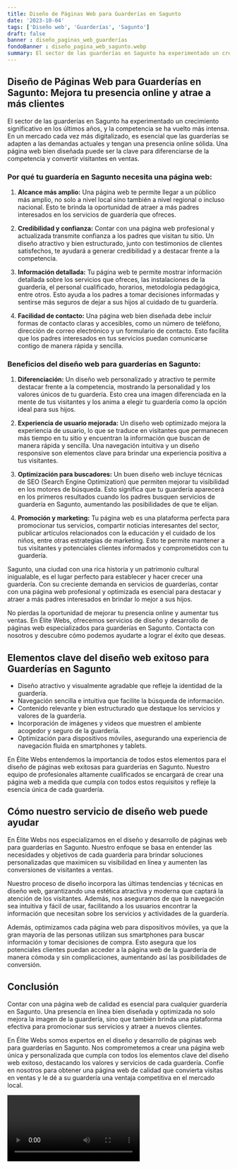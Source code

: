 ```yaml
---
title: Diseño de Páginas Web para Guarderías en Sagunto
date: '2023-10-04'
tags: ['Diseño web', 'Guarderías', 'Sagunto']
draft: false
banner : diseño_paginas_web_guarderías
fondoBanner : diseño_pagina_web_sagunto.webp
summary: El sector de las guarderías en Sagunto ha experimentado un crecimiento significativo en los últimos años, y la competencia se ha vuelto más intensa. En un mercado cada vez más digitalizado, es esencial que las guarderías se adapten a las demandas actuales y tengan una presencia online sólida. Una página web bien diseñada puede ser la clave para diferenciarse de la competencia y convertir visitantes en ventas.
---
```


## Diseño de Páginas Web para Guarderías en Sagunto: Mejora tu presencia online y atrae a más clientes

El sector de las guarderías en Sagunto ha experimentado un crecimiento significativo en los últimos años, y la competencia se ha vuelto más intensa. En un mercado cada vez más digitalizado, es esencial que las guarderías se adapten a las demandas actuales y tengan una presencia online sólida. Una página web bien diseñada puede ser la clave para diferenciarse de la competencia y convertir visitantes en ventas.

### Por qué tu guardería en Sagunto necesita una página web:

1. **Alcance más amplio:** Una página web te permite llegar a un público más amplio, no solo a nivel local sino también a nivel regional o incluso nacional. Esto te brinda la oportunidad de atraer a más padres interesados en los servicios de guardería que ofreces.

2. **Credibilidad y confianza:** Contar con una página web profesional y actualizada transmite confianza a los padres que visitan tu sitio. Un diseño atractivo y bien estructurado, junto con testimonios de clientes satisfechos, te ayudará a generar credibilidad y a destacar frente a la competencia.

3. **Información detallada:** Tu página web te permite mostrar información detallada sobre los servicios que ofreces, las instalaciones de la guardería, el personal cualificado, horarios, metodología pedagógica, entre otros. Esto ayuda a los padres a tomar decisiones informadas y sentirse más seguros de dejar a sus hijos al cuidado de tu guardería.

4. **Facilidad de contacto:** Una página web bien diseñada debe incluir formas de contacto claras y accesibles, como un número de teléfono, dirección de correo electrónico y un formulario de contacto. Esto facilita que los padres interesados en tus servicios puedan comunicarse contigo de manera rápida y sencilla.

### Beneficios del diseño web para guarderías en Sagunto:

1. **Diferenciación:** Un diseño web personalizado y atractivo te permite destacar frente a la competencia, mostrando la personalidad y los valores únicos de tu guardería. Esto crea una imagen diferenciada en la mente de tus visitantes y los anima a elegir tu guardería como la opción ideal para sus hijos.

2. **Experiencia de usuario mejorada:** Un diseño web optimizado mejora la experiencia de usuario, lo que se traduce en visitantes que permanecen más tiempo en tu sitio y encuentran la información que buscan de manera rápida y sencilla. Una navegación intuitiva y un diseño responsive son elementos clave para brindar una experiencia positiva a tus visitantes.

3. **Optimización para buscadores:** Un buen diseño web incluye técnicas de SEO (Search Engine Optimization) que permiten mejorar tu visibilidad en los motores de búsqueda. Esto significa que tu guardería aparecerá en los primeros resultados cuando los padres busquen servicios de guardería en Sagunto, aumentando las posibilidades de que te elijan.

4. **Promoción y marketing:** Tu página web es una plataforma perfecta para promocionar tus servicios, compartir noticias interesantes del sector, publicar artículos relacionados con la educación y el cuidado de los niños, entre otras estrategias de marketing. Esto te permite mantener a tus visitantes y potenciales clientes informados y comprometidos con tu guardería.

Sagunto, una ciudad con una rica historia y un patrimonio cultural inigualable, es el lugar perfecto para establecer y hacer crecer una guardería. Con su creciente demanda en servicios de guarderías, contar con una página web profesional y optimizada es esencial para destacar y atraer a más padres interesados en brindar lo mejor a sus hijos.

No pierdas la oportunidad de mejorar tu presencia online y aumentar tus ventas. En Élite Webs, ofrecemos servicios de diseño y desarrollo de páginas web especializados para guarderías en Sagunto. Contacta con nosotros y descubre cómo podemos ayudarte a lograr el éxito que deseas.

<GifSeo />

<Cta />

## Elementos clave del diseño web exitoso para Guarderías en Sagunto

- Diseño atractivo y visualmente agradable que refleje la identidad de la guardería.
- Navegación sencilla e intuitiva que facilite la búsqueda de información.
- Contenido relevante y bien estructurado que destaque los servicios y valores de la guardería.
- Incorporación de imágenes y videos que muestren el ambiente acogedor y seguro de la guardería.
- Optimización para dispositivos móviles, asegurando una experiencia de navegación fluida en smartphones y tablets.

En Élite Webs entendemos la importancia de todos estos elementos para el diseño de páginas web exitosas para guarderías en Sagunto. Nuestro equipo de profesionales altamente cualificados se encargará de crear una página web a medida que cumpla con todos estos requisitos y refleje la esencia única de cada guardería.

## Cómo nuestro servicio de diseño web puede ayudar

En Élite Webs nos especializamos en el diseño y desarrollo de páginas web para guarderías en Sagunto. Nuestro enfoque se basa en entender las necesidades y objetivos de cada guardería para brindar soluciones personalizadas que maximicen su visibilidad en línea y aumenten las conversiones de visitantes a ventas.

Nuestro proceso de diseño incorpora las últimas tendencias y técnicas en diseño web, garantizando una estética atractiva y moderna que captará la atención de los visitantes. Además, nos aseguramos de que la navegación sea intuitiva y fácil de usar, facilitando a los usuarios encontrar la información que necesitan sobre los servicios y actividades de la guardería.

Además, optimizamos cada página web para dispositivos móviles, ya que la gran mayoría de las personas utilizan sus smartphones para buscar información y tomar decisiones de compra. Esto asegura que los potenciales clientes puedan acceder a la página web de la guardería de manera cómoda y sin complicaciones, aumentando así las posibilidades de conversión.

## Conclusión

Contar con una página web de calidad es esencial para cualquier guardería en Sagunto. Una presencia en línea bien diseñada y optimizada no solo mejora la imagen de la guardería, sino que también brinda una plataforma efectiva para promocionar sus servicios y atraer a nuevos clientes.

En Élite Webs somos expertos en el diseño y desarrollo de páginas web para guarderías en Sagunto. Nos comprometemos a crear una página web única y personalizada que cumpla con todos los elementos clave del diseño web exitoso, destacando los valores y servicios de cada guardería. Confíe en nosotros para obtener una página web de calidad que convierta visitas en ventas y le dé a su guardería una ventaja competitiva en el mercado local.

<Video />

<CtaBot job='Guarderías' city='Sagunto'/>

<Gmaps query='Sagunto+españa+maps' />